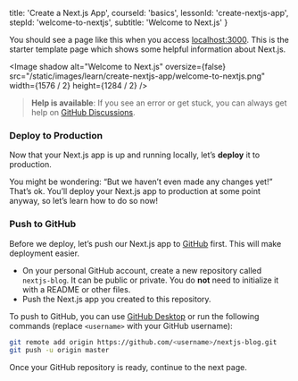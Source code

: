 
  title: 'Create a Next.js App',
  courseId: 'basics',
  lessonId: 'create-nextjs-app',
  stepId: 'welcome-to-nextjs',
  subtitle: 'Welcome to Next.js'
}

You should see a page like this when you access [localhost:3000](http://localhost:3000). This is the starter template page which shows some helpful information about Next.js.

<Image
  shadow
  alt="Welcome to Next.js"
  oversize={false}
  src="/static/images/learn/create-nextjs-app/welcome-to-nextjs.png"
  width={1576 / 2}
  height={1284 / 2}
/>

> **Help is available**: If you see an error or get stuck, you can always get help on [GitHub Discussions](https://github.com/zeit/next.js/discussions).

### Deploy to Production

Now that your Next.js app is up and running locally, let’s **deploy** it to production.

You might be wondering: “But we haven’t even made any changes yet!” That’s ok. You’ll deploy your Next.js app to production at some point anyway, so let’s learn how to do so now!

### Push to GitHub

Before we deploy, let’s push our Next.js app to [GitHub](https://github.com/zeit/next.js) first. This will make deployment easier.

- On your personal GitHub account, create a new repository called `nextjs-blog`. It can be public or private. You do **not** need to initialize it with a README or other files.
- Push the Next.js app you created to this repository.

To push to GitHub, you can use [GitHub Desktop](https://desktop.github.com/) or run the following commands (replace `<username>` with your GitHub username):

```bash
git remote add origin https://github.com/<username>/nextjs-blog.git
git push -u origin master
```

Once your GitHub repository is ready, continue to the next page.

